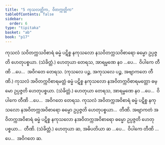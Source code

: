 ```yaml
---
title: "5 ကုသလတ္တိက, ဝိတက္ကတ္တိက"
tableOfContents: false
sidebar:
  order: 6
type: "tipitaka"
basket: "ab"
book: "p17"
---
```



<DynamicBreadcrumb />

<Division number="17" book="p17" e="ch" v="40" p="294">

<Paragraph number="40" book="p17">
ကုသလံ သဝိတက္ကသဝိစာရံ ဓမ္မံ ပဋိစ္စ နကုသလော နသဝိတက္ကသဝိစာရော ဓမ္မော ဥပ္ပဇ္ဇတိ ဟေတုပစ္စယာ. (သံခိတ္တံ.) ဟေတုယာ တေရသ, အာရမ္မဏေ နဝ …ပေ…  ဝိပါကေ တီဏိ …ပေ…  အဝိဂတေ တေရသ. (ကုသလေ ပဉ္စ, အကုသလေ ပဉ္စ, အဗျာကတေ တီဏိ.)
</Paragraph>

<Paragraph number="41" book="p17">
ကုသလံ အဝိတက္ကဝိစာရမတ္တံ ဓမ္မံ ပဋိစ္စ နကုသလော နအဝိတက္ကဝိစာရမတ္တော ဓမ္မော ဥပ္ပဇ္ဇတိ ဟေတုပစ္စယာ. (သံခိတ္တံ.) ဟေတုယာ တေရသ, အာရမ္မဏေ နဝ …ပေ…  ဝိပါကေ တီဏိ …ပေ…  အဝိဂတေ တေရသ.
</Paragraph>

<Paragraph number="42" book="p17">
ကုသလံ အဝိတက္ကအဝိစာရံ ဓမ္မံ ပဋိစ္စ နကုသလော နအဝိတက္ကအဝိစာရော ဓမ္မော ဥပ္ပဇ္ဇတိ ဟေတုပစ္စယာ…  တီဏိ.
</Paragraph>

<Paragraph number="43" book="p17">
အဗျာကတံ အဝိတက္ကအဝိစာရံ ဓမ္မံ ပဋိစ္စ နကုသလော နအဝိတက္ကအဝိစာရော ဓမ္မော ဥပ္ပဇ္ဇတိ ဟေတုပစ္စယာ…  တီဏိ. (သံခိတ္တံ.) ဟေတုယာ ဆ, အဓိပတိယာ ဆ …ပေ…  ဝိပါကေ တီဏိ …ပေ…  အဝိဂတေ ဆ.
</Paragraph>
</Division>
